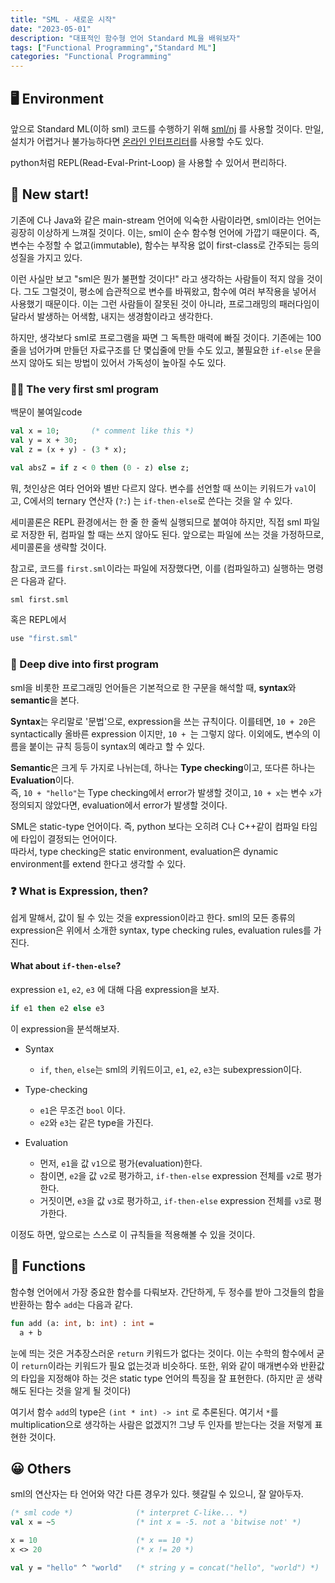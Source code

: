 ```yaml
---
title: "SML - 새로운 시작"
date: "2023-05-01"
description: "대표적인 함수형 언어 Standard ML을 배워보자"
tags: ["Functional Programming","Standard ML"]
categories: "Functional Programming"
---
```


## 🖥️ Environment
앞으로 Standard ML(이하 sml) 코드를 수행하기 위해 [sml/nj](https://www.smlnj.org/) 를 사용할 것이다. 
만일, 설치가 어렵거나 불가능하다면 [온라인 인터프리터](https://sosml.org/editor)를 사용할 수도 있다.

python처럼 REPL(Read-Eval-Print-Loop) 을 사용할 수 있어서 편리하다.

## 🌅 New start!
기존에 C나 Java와 같은 main-stream 언어에 익숙한 사람이라면, sml이라는 언어는 굉장히 이상하게 느껴질 것이다.
이는, sml이 순수 함수형 언어에 가깝기 때문이다. 즉, 변수는 수정할 수 없고(immutable), 함수는 부작용 없이 first-class로 간주되는 등의 성질을 가지고 있다.

이런 사실만 보고 "sml은 뭔가 불편할 것이다!" 라고 생각하는 사람들이 적지 않을 것이다. 그도 그럴것이, 평소에 습관적으로
변수를 바꿔왔고, 함수에 여러 부작용을 넣어서 사용했기 때문이다. 이는 그런 사람들이 잘못된 것이 아니라, 프로그래밍의 패러다임이 달라서 발생하는 
어색함, 내지는 생경함이라고 생각한다.

하지만, 생각보다 sml로 프로그램을 짜면 그 독특한 매력에 빠질 것이다. 기존에는 100줄을 넘어가며 만들던 자료구조를 단 몇십줄에 만들 수도 있고, 
불필요한  `if-else` 문을 쓰지 않아도 되는 방법이 있어서 가독성이 높아질 수도 있다.

### 👶🏻 The very first sml program
백문이 불여일code

```sml
val x = 10;       (* comment like this *)
val y = x + 30;
val z = (x + y) - (3 * x);

val absZ = if z < 0 then (0 - z) else z;
```

뭐, 첫인상은 여타 언어와 별반 다르지 않다.
변수를 선언할 때 쓰이는 키워드가 `val`이고, C에서의 ternary 연산자 (`?:`) 는 `if-then-else`로 쓴다는 것을 알 수 있다. 

세미콜론은 REPL 환경에서는 한 줄 한 줄씩 실행되므로 붙여야 하지만, 직접 sml 파일로 저장한 뒤, 컴파일 할 때는 쓰지 않아도 된다.
앞으로는 파일에 쓰는 것을 가정하므로, 세미콜론을 생략할 것이다.

참고로, 코드를 `first.sml`이라는 파일에 저장했다면, 이를 (컴파일하고) 실행하는 명령은 다음과 같다.

```sml
sml first.sml
```

혹은 REPL에서

```sml
use "first.sml"
```

### 🌊 Deep dive into first program
sml을 비롯한 프로그래밍 언어들은 기본적으로 한 구문을 해석할 때, **syntax**와 **semantic**을 본다.

**Syntax**는 우리말로 '문법'으로, expression을 쓰는 규칙이다. 
이를테면, `10 + 20`은 syntactically 올바른 expression 이지만, `10 + `는 그렇지 않다. 
이외에도, 변수의 이름을 붙이는 규칙 등등이 syntax의 예라고 할 수 있다.

**Semantic**은 크게 두 가지로 나뉘는데, 하나는 **Type checking**이고, 또다른 하나는 **Evaluation**이다. \
즉, `10 + "hello"`는 Type checking에서 error가 발생할 것이고, `10 + x`는 변수 `x`가 정의되지 않았다면, 
evaluation에서 error가 발생할 것이다.

SML은 static-type 언어이다. 즉, python 보다는 오히려 C나 C++같이 컴파일 타임에 타입이 결정되는 언어이다. \
따라서, type checking은 static environment, evaluation은 dynamic environment를 extend 한다고 생각할 수 있다.

### ❓ What is Expression, then?
쉽게 말해서, 값이 될 수 있는 것을 expression이라고 한다. sml의 모든 종류의 expression은 
위에서 소개한 syntax, type checking rules, evaluation rules를 가진다.

#### What about `if-then-else`?
expression `e1`, `e2`, `e3` 에 대해 다음 expression을 보자. 

```sml
if e1 then e2 else e3
```

이 expression을 분석해보자.

- Syntax
  - `if`, `then`, `else`는 sml의 키워드이고, `e1`, `e2`, `e3`는 subexpression이다.


- Type-checking
  - `e1`은 무조건 `bool` 이다.
  - `e2`와 `e3`는 같은 type을 가진다.

- Evaluation
  - 먼저, `e1`을 값 `v1`으로 평가(evaluation)한다.
  - 참이면, `e2`을 값 `v2`로 평가하고, `if-then-else` expression 전체를 `v2`로 평가한다.
  - 거짓이면, `e3`을 값 `v3`로 평가하고, `if-then-else` expression 전체를 `v3`로 평가한다.

이정도 하면, 앞으로는 스스로 이 규칙들을 적용해볼 수 있을 것이다.

## 📝 Functions
함수형 언어에서 가장 중요한 함수를 다뤄보자. 간단하게, 두 정수를 받아 그것들의 합을 반환하는 함수 `add`는 다음과 같다.

```sml
fun add (a: int, b: int) : int = 
  a + b
```

눈에 띄는 것은 거추장스러운 `return` 키워드가 없다는 것이다. 이는 수학의 함수에서 굳이 `return`이라는 키워드가 필요 없는것과 비슷하다.
또한, 위와 같이 매개변수와 반환값의 타입을 지정해야 하는 것은 static type 언어의 특징을 잘 표현한다. (하지만 곧 생략해도 된다는 것을 알게 될 것이다)

여기서 함수 `add`의 type은 `(int * int) -> int` 로 추론된다. 여기서 `*`를 multiplication으로 생각하는 사람은 없겠지?!
그냥 두 인자를 받는다는 것을 저렇게 표현한 것이다.

## 😀 Others
sml의 연산자는 타 언어와 약간 다른 경우가 있다. 헷갈릴 수 있으니, 잘 알아두자.

```sml
(* sml code *)              (* interpret C-like... *)
val x = ~5                  (* int x = -5. not a 'bitwise not' *)

x = 10                      (* x == 10 *)
x <> 20                     (* x != 20 *)

val y = "hello" ^ "world"   (* string y = concat("hello", "world") *)
```

